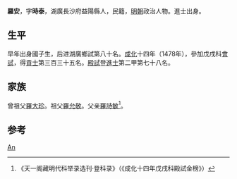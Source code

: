 {{Otheruses|other=名为罗安的其他人物|罗安}}

'''羅安'''，字'''時泰'''，湖廣長沙府益陽縣人，民籍，[[明朝|明朝]]政治人物。進士出身。

== 生平 ==
早年出身國子生，后进湖廣鄉試第八十名。[[成化|成化]]十四年（1478年），參加戊戌科[[會試|會試]]，得[[貢士|貢士]]第三百三十五名。[[殿試|殿試]]登[[進士|進士]]第二甲第七十八名。

== 家族 ==
曾祖父[[羅大珍|羅大珍]]。祖父[[羅允敬|羅允敬]]。父亲[[羅詩敏|羅詩敏]]<ref>《天一阁藏明代科举录选刊·登科录》（《成化十四年戊戌科殿試金榜》）</ref>。

== 参考 ==
{{reflist}}

{{成化十四年戊戌科殿試金榜}}

{{Authority control}}

{{DEFAULTSORT:Luo罗}}
[[Category:罗姓|An]]


{{明朝人物小作品}}